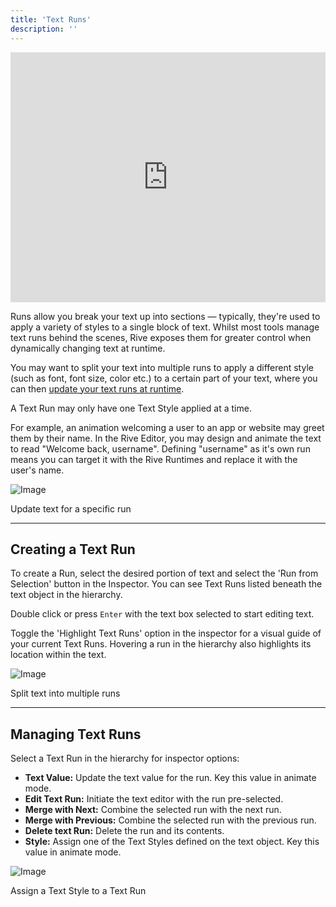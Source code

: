 ```yaml
---
title: 'Text Runs'
description: ''
---
```


<iframe width="100%" height="400" src="https://www.youtube.com/embed/a4drmh2S-eg?si=VKil5WQKhIGbPxd7" title="YouTube video player" frameborder="0" allow="accelerometer; autoplay; clipboard-write; encrypted-media; gyroscope; picture-in-picture; web-share" referrerpolicy="strict-origin-when-cross-origin" allowfullscreen></iframe>

Runs allow you break your text up into sections — typically, they're used to apply a variety of styles to a single block of text. Whilst most tools manage text runs behind the scenes, Rive exposes them for greater control when dynamically changing text at runtime. 

You may want to split your text into multiple runs to apply a different style (such as font, font size, color etc.) to a certain part of your text, where you can then [update your text runs at runtime](https://rive.app/community/doc/text/docn2E6y1lXo#readupdate-text-runs-at-runtime).

<Info>A Text Run may only have one Text Style applied at a time.</Info>

For example, an animation welcoming a user to an app or website may greet them by their name. In the Rive Editor, you may design and animate the text to read "Welcome back, username". Defining "username" as it's own run means you can target it with the Rive Runtimes and replace it with the user's name.

![Image](https://ucarecdn.com/f938e2ac-0014-4a61-95fc-4ae19ae54a3f/)

Update text for a specific run

---

## Creating a Text Run 

To create a Run, select the desired portion of text and select the 'Run from Selection' button in the Inspector. You can see Text Runs listed beneath the text object in the hierarchy.

Double click or press `Enter` with the text box selected to start editing text.

Toggle the 'Highlight Text Runs' option in the inspector for a visual guide of your current Text Runs. Hovering a run in the hierarchy also highlights its location within the text.

![Image](https://ucarecdn.com/5daa1a60-6dad-447e-a9af-f025727aae4e/)

Split text into multiple runs

---

## Managing Text Runs 

Select a Text Run in the hierarchy for inspector options:

- **Text Value:** Update the text value for the run. Key this value in animate mode.
- **Edit Text Run:** Initiate the text editor with the run pre-selected.
- **Merge with Next:** Combine the selected run with the next run.
- **Merge with Previous:** Combine the selected run with the previous run.
- **Delete text Run:** Delete the run and its contents.
- **Style:** Assign one of the Text Styles defined on the text object. Key this value in animate mode.

![Image](https://ucarecdn.com/7cc93863-1703-4541-8492-39cf066f4456/)

Assign a Text Style to a Text Run